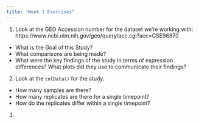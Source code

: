```yaml
---
title: "Week 1 Exercises"
---
```


1. Look at the GEO Accession number for the dataset we're working with: https://www.ncbi.nlm.nih.gov/geo/query/acc.cgi?acc=GSE96870
  - What is the Goal of this Study?
  - What comparisons are being made?
  - What were the key findings of the study in terms of expression differences? What plots did they use to communicate their findings?
2. Look at the `colData()` for the study.
  - How many samples are there?
  - How many replicates are there for a single timepoint?
  - How do the replicates differ within a single timepoint?
3. 